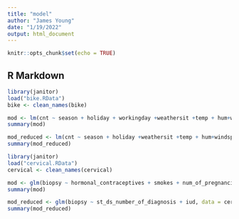 ---
title: "model"
author: "James Young"
date: "1/19/2022"
output: html_document
---

```{r setup, include=FALSE}
knitr::opts_chunk$set(echo = TRUE)
```

## R Markdown



```{r}
library(janitor)
load("bike.RData")
bike <- clean_names(bike)

mod <- lm(cnt ~ season + holiday + workingday +weathersit +temp + hum+windspeed+days_since_2011, data = bike)
summary(mod)

mod_reduced <- lm(cnt ~ season + holiday +weathersit +temp + hum+windspeed+days_since_2011, data = bike)
summary(mod_reduced)
```


```{r}
library(janitor)
load("cervical.RData")
cervical <- clean_names(cervical)

mod <- glm(biopsy ~ hormonal_contraceptives + smokes + num_of_pregnancies+st_ds_number_of_diagnosis + iud, data = cervical, family = "binomial")
summary(mod)

mod_reduced <- glm(biopsy ~ st_ds_number_of_diagnosis + iud, data = cervical, family = "binomial")
summary(mod_reduced)
```

